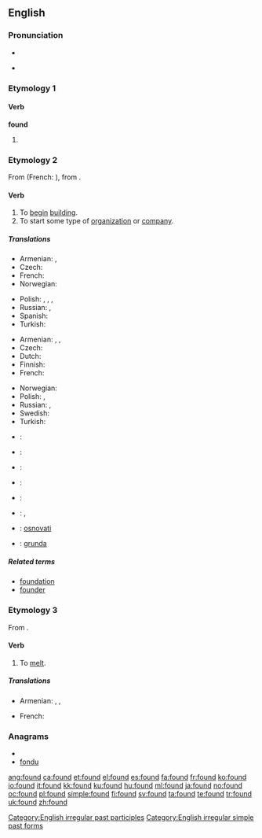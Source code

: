 ==English==

{{rank|last|here|thought|139|found|people|still|just}}

===Pronunciation===
* {{IPA|/'fɑʊnd/}}
* {{audio|en-us-found.ogg|Audio (US)}}
*: {{rhymes|aʊnd}}

===Etymology 1===

====Verb====
'''found'''

# {{past of|[[find]]}}

===Etymology 2===
From {{etyl|fro}} {{term|founder|lang=fro}} (French: {{term|fonder|lang=fr}}), from {{etyl|la}} {{term|fundare}}.

====Verb====
{{en-verb}}

# To [[begin]] [[building]].
# To start some type of [[organization]] or [[company]].

=====Translations=====
{{trans-top|to begin building}}
* Armenian: {{t|hy|հիմքը դնել|tr=himkʿë dnel}},  {{t|hy|հիմքը գցել|tr=himk’ë gc’el}}
* Czech: {{t+|cs|založit}}
* French: {{t+|fr|fonder}}
* Norwegian: {{t|no|grunnlegge}}
{{trans-mid}}
* Polish: {{t+|pl|budować}}, {{t+|pl|zbudować}}, {{t+|pl|tworzyć}}, {{t+|pl|stworzyć}}
* Russian: {{t|ru|основывать|tr=osnóvyvat'}} {{impf}}, {{t|ru|основать|tr=osnovát'}} {{pf}}
* Spanish: {{t-|es|fundar}}
* Turkish: {{t|tr|temel atmak}}
{{trans-bottom}}

{{trans-top|to start organization}}
* Armenian: {{t|hy|հիմնադրել|tr=himnadrel}},  {{t|hy|ստեղծել|tr=steġçel}},  {{t|hy|հիմնել|tr=himnel}}
* Czech: {{t+|cs|založit}}
* Dutch: {{t+|nl|stichten}}
* Finnish: {{t+|fi|perustaa}}
* French: {{t+|fr|fonder}}
{{trans-mid}}
* Norwegian: {{t|no|grunnlegge}}
* Polish: {{t+|pl|założyć}}, {{t+|pl|zakładać}}
* Russian: {{t|ru|основывать|tr=osnóvyvat'}} {{impf}}, {{t|ru|основать|tr=osnovát'}} {{pf}}
* Swedish: {{t|sv|grunda}}
* Turkish: {{t+|tr|kurmak}}
{{trans-bottom}}

{{checktrans-top}}
* {{ttbc|Danish}}: {{t+|da|grundlægge}}
* {{ttbc|Dutch}}: {{t+|nl|stichten}}
* {{ttbc|Esperanto}}: {{t-|eo|fondi|xs=Esperanto}}
* {{ttbc|Estonian}}: {{t|et|asutama}}
{{checktrans-mid}}
* {{ttbc|Portuguese}}: {{t+|pt|fundar}}
* {{ttbc|Spanish}}: {{t-|es|fundar}}, {{t-|es|instaurar}}
* {{ttbc|Serbian}}: [[osnovati]]
* {{ttbc|Swedish}}: [[grunda]]
{{checktrans-bottom}}

=====Related terms=====
* [[foundation]]
* [[founder]]

===Etymology 3===
From {{etyl|frm}} {{term|fondre|lang=frm}}.

====Verb====
{{en-verb}}

# To [[melt]].

=====Translations=====
{{trans-top|to melt}}
* Armenian: {{t-|hy|ձուլել|tr=julel}},  {{t|hy|հալել|tr=halel}},  {{t-|hy|թափել|tr=t’ap’el}}
{{trans-mid}}
* French: {{t+|fr|fondre}}
{{trans-bottom}}

===Anagrams===
* {{alphagram|dfnou}}
* [[fondu#English|fondu]]

[[Category:English irregular past participles]]
[[Category:English irregular simple past forms]]

[[ang:found]]
[[ca:found]]
[[et:found]]
[[el:found]]
[[es:found]]
[[fa:found]]
[[fr:found]]
[[ko:found]]
[[io:found]]
[[it:found]]
[[kk:found]]
[[ku:found]]
[[hu:found]]
[[ml:found]]
[[ja:found]]
[[no:found]]
[[oc:found]]
[[pl:found]]
[[simple:found]]
[[fi:found]]
[[sv:found]]
[[ta:found]]
[[te:found]]
[[tr:found]]
[[uk:found]]
[[zh:found]]